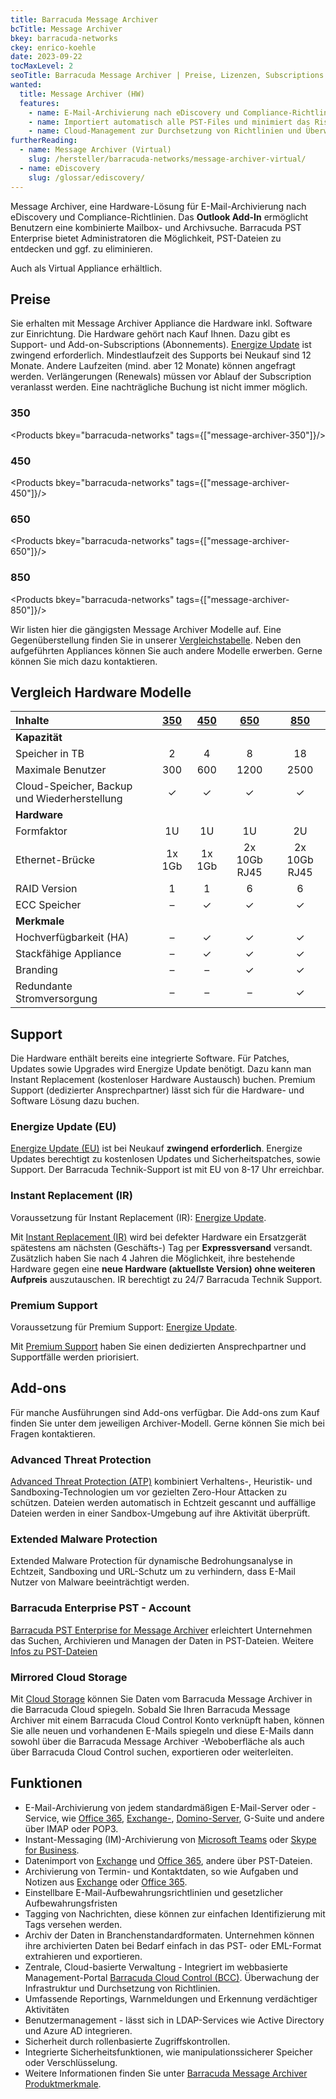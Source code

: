 ```yaml
---
title: Barracuda Message Archiver
bcTitle: Message Archiver
bkey: barracuda-networks
ckey: enrico-koehle
date: 2023-09-22
tocMaxLevel: 2
seoTitle: Barracuda Message Archiver | Preise, Lizenzen, Subscriptions
wanted:
  title: Message Archiver (HW)
  features:
    - name: E-Mail-Archivierung nach eDiscovery und Compliance-Richtlinien als Hardware Appliance
    - name: Importiert automatisch alle PST-Files und minimiert das Risiko von Datenverlust.
    - name: Cloud-Management zur Durchsetzung von Richtlinien und Überwachung.
furtherReading:
  - name: Message Archiver (Virtual)
    slug: /hersteller/barracuda-networks/message-archiver-virtual/
  - name: eDiscovery
    slug: /glossar/ediscovery/
---
```


<Intro>

Message Archiver, eine Hardware-Lösung für E-Mail-Archivierung nach eDiscovery und Compliance-Richtlinien. Das **Outlook Add-In** ermöglicht Benutzern eine kombinierte Mailbox- und Archivsuche. Barracuda PST Enterprise bietet Administratoren die Möglichkeit, PST-Dateien zu entdecken und ggf. zu eliminieren.

Auch als Virtual Appliance erhältlich.

</Intro>

<TOC />


## Preise

Sie erhalten mit Message Archiver Appliance die Hardware inkl. Software zur Einrichtung. Die Hardware gehört nach Kauf Ihnen. Dazu gibt es Support- und Add-on-Subscriptions (Abonnements). [Energize Update](#energize-update-eu) ist zwingend erforderlich. Mindestlaufzeit des Supports bei Neukauf sind 12 Monate. Andere Laufzeiten (mind. aber 12 Monate) können angefragt werden. Verlängerungen (Renewals) müssen vor Ablauf der Subscription veranlasst werden. Eine nachträgliche Buchung ist nicht immer möglich.


### 350

<Products bkey="barracuda-networks" tags={["message-archiver-350"]}/>

### 450

<Products bkey="barracuda-networks" tags={["message-archiver-450"]}/>

### 650

<Products bkey="barracuda-networks" tags={["message-archiver-650"]}/>

### 850

<Products bkey="barracuda-networks" tags={["message-archiver-850"]}/>

<Info>

Wir listen hier die gängigsten Message Archiver Modelle auf. Eine Gegenüberstellung finden Sie in unserer [Vergleichstabelle](#vergleich-hardware-modelle). Neben den aufgeführten Appliances können Sie auch andere Modelle erwerben. Gerne können Sie mich dazu kontaktieren.

</Info>

## Vergleich Hardware Modelle


|Inhalte|[350](#350)|[450](#450)|[650](#650)|[850](#850)|
|:---|:---:|:---:|:---:|:---:|
|**Kapazität**|
|Speicher in TB|2|4|8|18|
|Maximale Benutzer|300|600|1200|2500|
|Cloud-Speicher, Backup und Wiederherstellung|✓|✓|✓|✓|
|**Hardware**|
|Formfaktor|1U|1U|1U|2U|
|Ethernet-Brücke|1x 1Gb|1x 1Gb|2x 10Gb RJ45|2x 10Gb RJ45|
|RAID Version|1|1|6|6|
|ECC Speicher|–|✓|✓|✓|
|**Merkmale**|
|Hochverfügbarkeit (HA)|–|✓|✓|✓|
|Stackfähige Appliance|–|✓|✓|✓|
|Branding|–|–|✓|✓|
|Redundante Stromversorgung|–|–|–|✓|

## Support

Die Hardware enthält bereits eine integrierte Software. Für Patches, Updates sowie Upgrades wird Energize Update benötigt. Dazu kann man Instant Replacement (kostenloser Hardware Austausch) buchen. Premium Support (dedizierter Ansprechpartner) lässt sich für die Hardware- und Software Lösung dazu buchen.


### Energize Update (EU)

[Energize Update (EU)](https://campus.barracuda.com/product/emailsecuritygateway/doc/45026558/how-energize-updates-subscriptions-work/?sl=AYm6beOGKovAE5WTu5BR&so=25#_860f01d6) ist bei Neukauf **zwingend erforderlich**. Energize Updates berechtigt zu kostenlosen Updates und Sicherheitspatches, sowie Support. Der Barracuda Technik-Support ist mit EU von 8-17 Uhr erreichbar.

### Instant Replacement (IR)

Voraussetzung für Instant Replacement (IR): [Energize Update](#energize-update-eu).

Mit [Instant Replacement (IR)](https://campus.barracuda.com/product/reportingserver/glossary/detail/449/instant-replacement?sl=AYm6cZ4BKovAE5WTu5Bh&so=2) wird bei defekter Hardware ein Ersatzgerät spätestens am nächsten (Geschäfts-) Tag per **Expressversand** versandt. Zusätzlich haben Sie nach 4 Jahren die Möglichkeit, ihre bestehende Hardware gegen eine **neue Hardware (aktuellste Version) ohne weiteren Aufpreis** auszutauschen. IR berechtigt zu 24/7 Barracuda Technik Support.


### Premium Support

Voraussetzung für Premium Support: [Energize Update](#energize-update-eu).

Mit [Premium Support](https://de.barracuda.com/support/plans-and-packages) haben Sie einen dedizierten Ansprechpartner und Supportfälle werden priorisiert.


## Add-ons

Für manche Ausführungen sind Add-ons verfügbar. Die Add-ons zum Kauf finden Sie unter dem jeweiligen Archiver-Modell. Gerne können Sie mich bei Fragen kontaktieren.


### Advanced Threat Protection

[Advanced Threat Protection (ATP)](https://de.barracuda.com/solutions/advanced-threat-protection) kombiniert Verhaltens-, Heuristik- und Sandboxing-Technologien um vor gezielten Zero-Hour Attacken zu schützen. Dateien werden automatisch in Echtzeit gescannt und auffällige Dateien werden in einer Sandbox-Umgebung auf ihre Aktivität überprüft.


### Extended Malware Protection

Extended Malware Protection für dynamische Bedrohungsanalyse in Echtzeit, Sandboxing und URL-Schutz um zu verhindern, dass E-Mail Nutzer von Malware beeinträchtigt werden.

### Barracuda Enterprise PST - Account

[Barracuda PST Enterprise for Message Archiver](https://campus.barracuda.com/product/messagearchiver/doc/44436716/barracuda-pst-enterprise-deployment/) erleichtert Unternehmen das Suchen, Archivieren und Managen der Daten in PST-Dateien.​​ Weitere [Infos zu PST-Dateien](https://app.barracuda.com/resources/Barracuda_PST_Enterprise_WP_Guide_to_PST_Files_US)

### Mirrored Cloud Storage

Mit [Cloud Storage](https://campus.barracuda.com/product/messagearchiver/doc/41107099/understanding-cloud-storage/) können Sie Daten vom Barracuda Message Archiver in die Barracuda Cloud spiegeln. Sobald Sie Ihren Barracuda Message Archiver mit einem Barracuda Cloud Control Konto verknüpft haben, können Sie alle neuen und vorhandenen E-Mails spiegeln und diese E-Mails dann sowohl über die Barracuda Message Archiver -Weboberfläche als auch über Barracuda Cloud Control suchen, exportieren oder weiterleiten.


## Funktionen


- E-Mail-Archivierung von jedem standardmäßigen E-Mail-Server oder -Service, wie [Office 365](/hersteller/microsoft/office-365/), [Exchange-](/hersteller/microsoft/exchange/), [Domino-Server](/hersteller/hcl/lotus-domino-notes/), G-Suite und andere über IMAP oder POP3.
- Instant-Messaging (IM)-Archivierung von [Microsoft Teams](/hersteller/microsoft/teams/) oder [Skype for Business](/hersteller/microsoft/skype-for-business/).
- Datenimport von [Exchange](/hersteller/microsoft/exchange/) und [Office 365](/hersteller/microsoft/office-365/), andere über PST-Dateien.
- Archivierung von Termin- und Kontaktdaten, so wie Aufgaben und Notizen aus [Exchange](/hersteller/microsoft/exchange/) oder [Office 365](/hersteller/microsoft/office-365/).
- Einstellbare E-Mail-Aufbewahrungsrichtlinien und gesetzlicher Aufbewahrungsfristen
- Tagging von Nachrichten, diese können zur einfachen Identifizierung mit Tags versehen werden.
- Archiv der Daten in Branchenstandardformaten. Unternehmen können ihre archivierten Daten bei Bedarf einfach in das PST- oder EML-Format extrahieren und exportieren.
- Zentrale, Cloud-basierte Verwaltung - Integriert im webbasierte Management-Portal [Barracuda Cloud Control (BCC)](https://campus.barracuda.com/product/cloudcontrol/doc/69960173/overview). Überwachung der Infrastruktur und Durchsetzung von Richtlinien.
- Umfassende Reportings, Warnmeldungen und Erkennung verdächtiger Aktivitäten
- Benutzermanagement - lässt sich in LDAP-Services wie Active Directory und Azure AD integrieren.
- Sicherheit durch rollenbasierte Zugriffskontrollen.
- Integrierte Sicherheitsfunktionen, wie manipulationssicherer Speicher oder Verschlüsselung.
- Weitere Informationen finden Sie unter [Barracuda Message Archiver Produktmerkmale](https://de.barracuda.com/products/email-protection/message-archiver/features#paranav-navbar).
